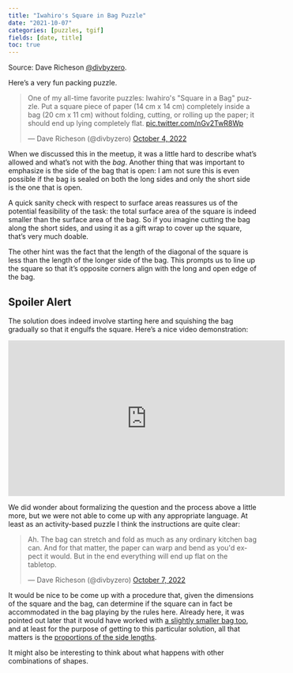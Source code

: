```yaml
---
title: "Iwahiro's Square in Bag Puzzle"
date: "2021-10-07"
categories: [puzzles, tgif]
fields: [date, title]
toc: true
---
```


:::{.callout-tip appearance="simple" icon=false}
Source: Dave Richeson [@divbyzero](https://twitter.com/divbyzero).
:::

Here's a very fun packing puzzle.

<blockquote class="twitter-tweet"><p lang="en" dir="ltr">One of my all-time favorite puzzles: Iwahiro&#39;s &quot;Square in a Bag&quot; puzzle. Put a square piece of paper (14 cm x 14 cm) completely inside a bag (20 cm x 11 cm) without folding, cutting, or rolling up the paper; it should end up lying completely flat. <a href="https://t.co/nGv2TwR8Wp">pic.twitter.com/nGv2TwR8Wp</a></p>&mdash; Dave Richeson (@divbyzero) <a href="https://twitter.com/divbyzero/status/1577308868476108806?ref_src=twsrc%5Etfw">October 4, 2022</a></blockquote> <script async src="https://platform.twitter.com/widgets.js" charset="utf-8"></script>

When we discussed this in the meetup, it was a little hard to describe what's allowed and what's not with the _bag_. Another thing that was important to emphasize is the side of the bag that is open: I am not sure this is even possible if the bag is sealed on both the long sides and only the short side is the one that is open.

A quick sanity check with respect to surface areas reassures us of the potential feasibility of the task: the total surface area of the square is indeed smaller than the surface area of the bag. So if you imagine cutting the bag along the short sides, and using it as a gift wrap to cover up the square, that's very much doable.

The other hint was the fact that the length of the diagonal of the square is less than the length of the longer side of the bag. This prompts us to line up the square so that it's opposite corners align with the long and open edge of the bag.

:::{.callout-caution collapse="true" icon=false}
## Spoiler Alert
The solution does indeed involve starting here and squishing the bag gradually so that it engulfs the square. Here's a nice video demonstration:

<iframe width="560" height="315" src="https://www.youtube.com/embed/SACE14qPVo0?start=80" title="YouTube video player" frameborder="0" allow="accelerometer; autoplay; clipboard-write; encrypted-media; gyroscope; picture-in-picture" allowfullscreen></iframe>
:::

We did wonder about formalizing the question and the process above a little more, but we were not able to come up with any appropriate language. At least as an activity-based puzzle I think the instructions are quite clear:

<blockquote class="twitter-tweet" data-conversation="none"><p lang="en" dir="ltr">Ah. The bag can stretch and fold as much as any ordinary kitchen bag can. And for that matter, the paper can warp and bend as you&#39;d expect it would. But in the end everything will end up flat on the tabletop.</p>&mdash; Dave Richeson (@divbyzero) <a href="https://twitter.com/divbyzero/status/1578482477869715457?ref_src=twsrc%5Etfw">October 7, 2022</a></blockquote> <script async src="https://platform.twitter.com/widgets.js" charset="utf-8"></script>

It would be nice to be come up with a procedure that, given the dimensions of the square and the bag, can determine if the square can in fact be accommodated in the bag playing by the rules here. Already here, it was pointed out later that it would have worked with [a slightly smaller bag too](https://twitter.com/divbyzero/status/1577322638783004675?s=20&t=346fCpYPw5ZtAIAQJZ-PtA), and at least for the purpose of getting to this particular solution, all that matters is the [proportions of the side lengths](https://twitter.com/divbyzero/status/1577322638783004675?s=20&t=346fCpYPw5ZtAIAQJZ-PtA).

It might also be interesting to think about what happens with other combinations of shapes.